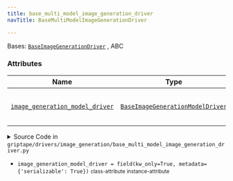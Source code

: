 ```yaml
---
title: base_multi_model_image_generation_driver
navTitle: BaseMultiModelImageGenerationDriver

---
```


<span id="griptape.drivers.image_generation.base_multi_model_image_generation_driver.BaseMultiModelImageGenerationDriver"></span>

Bases:
 [`BaseImageGenerationDriver`](./#griptape.drivers.image_generation.BaseImageGenerationDriver "BaseImageGenerationDriver (griptape.drivers.image_generation.BaseImageGenerationDriver)")
, <span title="abc.ABC">ABC</span>

### Attributes

| Name                                                                                                                                                                                                                                                                                                                                                                                                                                                                                                                                                                         | Type                                                                                                                                                                                                                                                                                               | Description                     |
| ---------------------------------------------------------------------------------------------------------------------------------------------------------------------------------------------------------------------------------------------------------------------------------------------------------------------------------------------------------------------------------------------------------------------------------------------------------------------------------------------------------------------------------------------------------------------------- | -------------------------------------------------------------------------------------------------------------------------------------------------------------------------------------------------------------------------------------------------------------------------------------------------- | ------------------------------- |
| <a href="base_multi_model_image_generation_driver.mdx#griptape.drivers.image_generation.base_multi_model_image_generation_driver.BaseMultiModelImageGenerationDriver.image_generation_model_driver" title="image_generation_model_driver = field(kw_only=True, metadata={'serializable': True})           class-attribute       instance-attribute    (griptape.drivers.image_generation.base_multi_model_image_generation_driver.BaseMultiModelImageGenerationDriver.image_generation_model_driver)"><code class="language-python">image_generation_model_driver</code></a> | <a href="../image_generation_model#griptape.drivers.image_generation_model.BaseImageGenerationModelDriver" title="BaseImageGenerationModelDriver (griptape.drivers.image_generation_model.BaseImageGenerationModelDriver)"><code class="language-python">BaseImageGenerationModelDriver</code></a> | Image Model Driver to use.<br/> |

<details><summary>Source Code in <code>griptape&#47;drivers&#47;image_generation&#47;base_multi_model_image_generation_driver.py</code></summary>

```python
@define
class BaseMultiModelImageGenerationDriver(BaseImageGenerationDriver, ABC):
    """Image Generation Driver for platforms like Amazon Bedrock that host many LLM models.

    Instances of this Image Generation Driver require a Image Generation Model Driver which is used to structure the
    image generation request in the format required by the model and to process the output.

    Attributes:
        image_generation_model_driver: Image Model Driver to use.
    """

    image_generation_model_driver: BaseImageGenerationModelDriver = field(kw_only=True, metadata={"serializable": True})
```

</details>

-   `image_generation_model_driver = field(kw_only=True, metadata={'serializable': True})` <small>class-attribute</small> <small>instance-attribute</small>  <span id="griptape.drivers.image_generation.base_multi_model_image_generation_driver.BaseMultiModelImageGenerationDriver.image_generation_model_driver"></span> 

